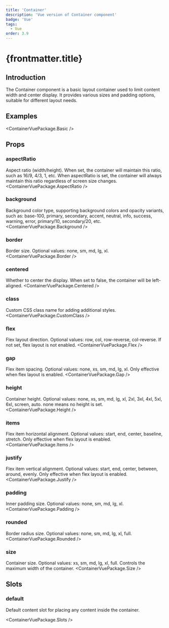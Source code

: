 ```yaml
---
title: 'Container'
description: 'Vue version of Container component'
badge: 'Vue'
tags:
  - Vue
order: 3.9
---
```



# {frontmatter.title}

## Introduction

The Container component is a basic layout container used to limit content width and center display. It provides various sizes and padding options, suitable for different layout needs.

## Examples

<ContainerVuePackage.Basic />

## Props

### aspectRatio
Aspect ratio (width/height). When set, the container will maintain this ratio, such as 16/9, 4/3, 1, etc. When aspectRatio is set, the container will always maintain this ratio regardless of screen size changes.
<ContainerVuePackage.AspectRatio />

### background
Background color type, supporting background colors and opacity variants, such as: base-100, primary, secondary, accent, neutral, info, success, warning, error, primary/10, secondary/20, etc.
<ContainerVuePackage.Background />

### border
Border size. Optional values: none, sm, md, lg, xl.
<ContainerVuePackage.Border />

### centered
Whether to center the display. When set to false, the container will be left-aligned.
<ContainerVuePackage.Centered />

### class
Custom CSS class name for adding additional styles.
<ContainerVuePackage.CustomClass />

### flex
Flex layout direction. Optional values: row, col, row-reverse, col-reverse. If not set, flex layout is not enabled.
<ContainerVuePackage.Flex />

### gap
Flex item spacing. Optional values: none, xs, sm, md, lg, xl. Only effective when flex layout is enabled.
<ContainerVuePackage.Gap />

### height
Container height. Optional values: none, xs, sm, md, lg, xl, 2xl, 3xl, 4xl, 5xl, 6xl, screen, auto. none means no height is set.
<ContainerVuePackage.Height />

### items
Flex item horizontal alignment. Optional values: start, end, center, baseline, stretch. Only effective when flex layout is enabled.
<ContainerVuePackage.Items />

### justify
Flex item vertical alignment. Optional values: start, end, center, between, around, evenly. Only effective when flex layout is enabled.
<ContainerVuePackage.Justify />

### padding
Inner padding size. Optional values: none, sm, md, lg, xl.
<ContainerVuePackage.Padding />

### rounded
Border radius size. Optional values: none, sm, md, lg, xl, full.
<ContainerVuePackage.Rounded />

### size
Container size. Optional values: xs, sm, md, lg, xl, full. Controls the maximum width of the container.
<ContainerVuePackage.Size />

## Slots

### default

Default content slot for placing any content inside the container.

<ContainerVuePackage.Slots />